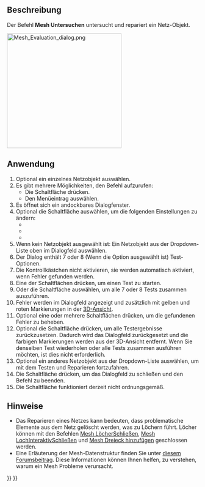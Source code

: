 <languages/>

{{Docnav/de
|[[Mesh_RemeshGmsh/de|NeuVernetzenGmsh]]
|[[Mesh_EvaluateFacet/de|FacetteUntersuchen]]
|[[Mesh_Workbench/de|Mesh]]
|IconL=Mesh_RemeshGmsh.svg
|IconR=Mesh_EvaluateFacet.svg
|IconC=Workbench_Mesh.svg
}}

{{GuiCommand/de
|Name=Mesh Evaluation
|Name/de=Netz Untersuchen
|MenuLocation=Netze → Analysieren → Netz untersuchen und reparieren
|Workbenches=[[Mesh_Workbench/de|Mesh]]
}}

<span id="Description"></span>
==Beschreibung==

Der Befehl '''Mesh Untersuchen''' untersucht und repariert ein Netz-Objekt.

[[Image:Mesh_Evaluation_dialog.png|300px]]
{{Caption|Das Dialogfeld mit der aktivierten Option Falten auf Oberfläche}}

<span id="Usage"></span>
==Anwendung==

# Optional ein einzelnes Netzobjekt auswählen.
# Es gibt mehrere Möglichkeiten, den Befehl aufzurufen:
#* Die Schaltfläche {{Button|[[Image:Mesh_Evaluation.svg|16px]] [[Mesh_Evaluation/de|Netz untersuchen und reparieren]]}} drücken.
#* Den Menüeintrag {{MenuCommand|Netze → Analysieren → [[Image:Mesh_Evaluation.svg|16px]] Netz untersuchen und reparieren}} auswählen.
# Es öffnet sich ein andockbares Dialogfenster.
# Optional die Schaltfläche {{Button|Einstellungen...}} auswählen, um die folgenden Einstellungen zu ändern:
#* {{MenuCommand|Überprüfen auf nicht-mannigfaltige Punkte}}
#* {{MenuCommand|Überprüfung auf Oberflächenfalten aktivieren}}
#* {{MenuCommand|Nur Dreiecke ohne Flächeninhalt als degeneriert betrachten}}
# Wenn kein Netzobjekt ausgewählt ist: Ein Netzobjekt aus der Dropdown-Liste oben im Dialogfeld auswählen.
# Der Dialog enthält 7 oder 8 (Wenn die Option {{MenuCommand|Überprüfung auf Oberflächenfalten aktivieren}} ausgewählt ist) Test-Optionen.
# Die Kontrollkästchen nicht aktivieren, sie werden automatisch aktiviert, wenn Fehler gefunden werden.
# Eine der {{Button|Analysieren}} Schaltflächen drücken, um einen Test zu starten.
# Oder die {{Button|Analysieren}} Schaltfläche {{MenuCommand|Alle Tests zusammen}} auswählen, um alle 7 oder 8 Tests zusammen auszuführen.
# Fehler werden im Dialogfeld angezeigt und zusätzlich mit gelben und roten Markierungen in der [[3D_View/de|3D-Ansicht]].
# Optional eine oder mehrere {{Button|Reparieren}} Schaltflächen drücken, um die gefundenen Fehler zu beheben.
# Optional die Schaltfläche {{Button|Zurücksetzen}} drücken, um alle Testergebnisse zurückzusetzen. Dadurch wird das Dialogfeld zurückgesetzt und die farbigen Markierungen werden aus der 3D-Ansicht entfernt. Wenn Sie denselben Test wiederholen oder alle Tests zusammen ausführen möchten, ist dies nicht erforderlich.
# Optional ein anderes Netzobjekt aus der Dropdown-Liste auswählen, um mit dem Testen und Reparieren fortzufahren.
# Die Schaltfläche {{Button|Schließen}} drücken, um das Dialogfeld zu schließen und den Befehl zu beenden.
# Die Schaltfläche {{Button|Erneut laden}} funktioniert derzeit nicht ordnungsgemäß.

<span id="Notes"></span>
==Hinweise==

* Das Reparieren eines Netzes kann bedeuten, dass problematische Elemente aus dem Netz gelöscht werden, was zu Löchern führt. Löcher können mit den Befehlen [[Mesh_FillupHoles/de|Mesh LöcherSchließen]], [[Mesh_FillInteractiveHole/de|Mesh LochInteraktivSchließen]] und [[Mesh_AddFacet/de|Mesh Dreieck hinzufügen]] geschlossen werden.
* Eine Erläuterung der Mesh-Datenstruktur finden Sie unter [https://forum.freecad.org/viewtopic.php?f=3&amp;p=533252#p533252 diesem Forumsbeitrag]. Diese Informationen können Ihnen helfen, zu verstehen, warum ein Mesh Probleme verursacht.


{{Docnav/de
|[[Mesh_RemeshGmsh/de|NeuVernetzenGmsh]]
|[[Mesh_EvaluateFacet/de|FacetteUntersuchen]]
|[[Mesh_Workbench/de|Netz]]
|IconL=Mesh_RemeshGmsh.svg
|IconR=Mesh_EvaluateFacet.svg
|IconC=Workbench_Mesh.svg
}}

{{Mesh Tools navi{{#translation:}}}}
{{Userdocnavi{{#translation:}}}}
{{clear}}